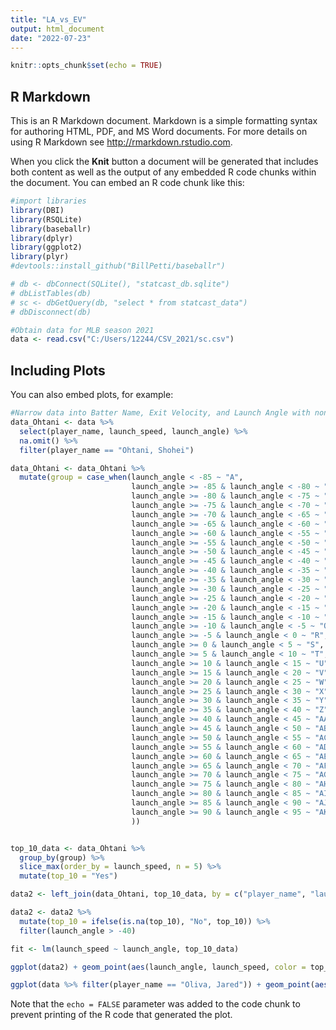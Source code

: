 ```yaml
---
title: "LA_vs_EV"
output: html_document
date: "2022-07-23"
---
```


```r
knitr::opts_chunk$set(echo = TRUE)
```

## R Markdown

This is an R Markdown document. Markdown is a simple formatting syntax for authoring HTML, PDF, and MS Word documents. For more details on using R Markdown see <http://rmarkdown.rstudio.com>.

When you click the **Knit** button a document will be generated that includes both content as well as the output of any embedded R code chunks within the document. You can embed an R code chunk like this:

```r
#import libraries
library(DBI)
library(RSQLite)
library(baseballr)
library(dplyr)
library(ggplot2)
library(plyr)
#devtools::install_github("BillPetti/baseballr")

# db <- dbConnect(SQLite(), "statcast_db.sqlite")
# dbListTables(db)
# sc <- dbGetQuery(db, "select * from statcast_data")
# dbDisconnect(db)

#Obtain data for MLB season 2021
data <- read.csv("C:/Users/12244/CSV_2021/sc.csv")

```

## Including Plots

You can also embed plots, for example:

```r
#Narrow data into Batter Name, Exit Velocity, and Launch Angle with non NA values
data_Ohtani <- data %>%
  select(player_name, launch_speed, launch_angle) %>%
  na.omit() %>%
  filter(player_name == "Ohtani, Shohei")

```

```r

data_Ohtani <- data_Ohtani %>%
  mutate(group = case_when(launch_angle < -85 ~ "A",
                           launch_angle >= -85 & launch_angle < -80 ~ "B",
                           launch_angle >= -80 & launch_angle < -75 ~ "C",
                           launch_angle >= -75 & launch_angle < -70 ~ "D",
                           launch_angle >= -70 & launch_angle < -65 ~ "E",
                           launch_angle >= -65 & launch_angle < -60 ~ "F",
                           launch_angle >= -60 & launch_angle < -55 ~ "G",
                           launch_angle >= -55 & launch_angle < -50 ~ "H",
                           launch_angle >= -50 & launch_angle < -45 ~ "I",
                           launch_angle >= -45 & launch_angle < -40 ~ "J",
                           launch_angle >= -40 & launch_angle < -35 ~ "K",
                           launch_angle >= -35 & launch_angle < -30 ~ "L",
                           launch_angle >= -30 & launch_angle < -25 ~ "M",
                           launch_angle >= -25 & launch_angle < -20 ~ "N",
                           launch_angle >= -20 & launch_angle < -15 ~ "O",
                           launch_angle >= -15 & launch_angle < -10 ~ "P",
                           launch_angle >= -10 & launch_angle < -5 ~ "Q",
                           launch_angle >= -5 & launch_angle < 0 ~ "R",
                           launch_angle >= 0 & launch_angle < 5 ~ "S",
                           launch_angle >= 5 & launch_angle < 10 ~ "T",
                           launch_angle >= 10 & launch_angle < 15 ~ "U",
                           launch_angle >= 15 & launch_angle < 20 ~ "V",
                           launch_angle >= 20 & launch_angle < 25 ~ "W",
                           launch_angle >= 25 & launch_angle < 30 ~ "X",
                           launch_angle >= 30 & launch_angle < 35 ~ "Y",
                           launch_angle >= 35 & launch_angle < 40 ~ "Z",
                           launch_angle >= 40 & launch_angle < 45 ~ "AA",
                           launch_angle >= 45 & launch_angle < 50 ~ "AB",
                           launch_angle >= 50 & launch_angle < 55 ~ "AC",
                           launch_angle >= 55 & launch_angle < 60 ~ "AD",
                           launch_angle >= 60 & launch_angle < 65 ~ "AE",
                           launch_angle >= 65 & launch_angle < 70 ~ "AF",
                           launch_angle >= 70 & launch_angle < 75 ~ "AG",
                           launch_angle >= 75 & launch_angle < 80 ~ "AH",
                           launch_angle >= 80 & launch_angle < 85 ~ "AI",
                           launch_angle >= 85 & launch_angle < 90 ~ "AJ",
                           launch_angle >= 90 & launch_angle < 95 ~ "AK"
                           ))


top_10_data <- data_Ohtani %>%
  group_by(group) %>%
  slice_max(order_by = launch_speed, n = 5) %>%
  mutate(top_10 = "Yes")

data2 <- left_join(data_Ohtani, top_10_data, by = c("player_name", "launch_speed", "launch_angle", "group"))

data2 <- data2 %>%
  mutate(top_10 = ifelse(is.na(top_10), "No", top_10)) %>%
  filter(launch_angle > -40)

fit <- lm(launch_speed ~ launch_angle, top_10_data)

ggplot(data2) + geom_point(aes(launch_angle, launch_speed, color = top_10)) + scale_color_manual(values = c("red", "blue")) + stat_smooth(method = "lm", formula = y ~ x + I(x^2), data = top_10_data, aes(launch_angle, launch_speed), color = "black", se = FALSE)
```







```r

ggplot(data %>% filter(player_name == "Oliva, Jared")) + geom_point(aes(launch_angle, launch_speed)) + ggtitle(paste("Exit Velocity vs Launch Angle of", "Olivia, Jared")) + xlab("Launch Angle (deg)") + ylab("Exit Velocity (mph)")
```

Note that the `echo = FALSE` parameter was added to the code chunk to prevent printing of the R code that generated the plot.
